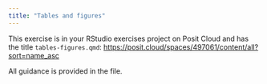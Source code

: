 ```yaml
---
title: "Tables and figures"
---
```


This exercise is in your RStudio exercises project on Posit Cloud and has the title `tables-figures.qmd`: <https://posit.cloud/spaces/497061/content/all?sort=name_asc>

All guidance is provided in the file.
